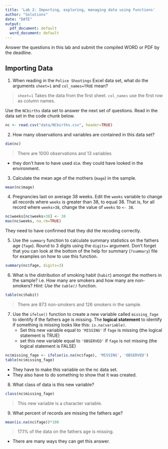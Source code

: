 ```yaml
---
title: 'Lab 2: Importing, exploring, managing data using functions'
author: "Solutions"
date: "DATE"
output:
  pdf_document: default
  word_document: default
---
```


Answer the questions in this lab and submit the compiled WORD or PDF by the deadline. 

## Importing Data

1. When reading in the `Police Shootings` Excel data set, what do the arguments `sheet=1` and `col_names=TRUE` mean? 

> `sheet=1` Takes the data from the first sheet. 
> `col_names` use the first row as column names. 


Use the `NCbirths` data set to answer the next set of questions. Read in the data set in the code chunk below. 

```r
nc <- read.csv("data/NCbirths.csv", header=TRUE)
```


2. How many observations and variables are contained in this data set? 

```r
dim(nc)
```

> There are 1000 observations and 13 variables

* they don't have to have used `dim`. they could have looked in the environment. 

3. Calculate the mean age of the mothers (`mage`) in the sample.
```r
mean(nc$mage)
```


4. Pregnancies last on average 38 weeks. Edit the `weeks` variable to change all records where `weeks` is greater than 38, to equal 38. That is, for all record where `weeks>38`, change the value of `weeks` to `<- 38`. 

```r
nc$weeks[nc$weeks>38] <- 38
max(nc$weeks, na.rm=TRUE) 
```

They need to have confirmed that they did the recoding correctly. 


5. Use the `summary` function to calculate summary statistics on the fathers age (`fage`). 
   Round to 3 digits using the `digits=` argument. Don't forget that you can look at the 
   bottom of the help for summary (`?summary`) file for examples on how to use this function.  
```r
summary(nc$fage, digits=3)
```

   
6. What is the distribution of smoking habit (`habit`) amongst the mothers in the sample? 
   i.e. How many are smokers and how many are non-smokers?  _Hint: Use the `table()`_ function. 
```r
table(nc$habit)
```
   
> There are 873 non-smokers and 126 smokers in the sample.  
   
7. Use the `ifelse()` function to create a new variable called `missing_fage` to identify if the fathers age is missing. The **logical statement** to identify if something is missing looks like this: `is.na(variable)`. 
    * Set this new variable equal to `'MISSING'` if `fage` is missing (the logical statement is TRUE)
    * set this new variable equal to `'OBSERVED'` if `fage` is not missing (the logical statement is FALSE)

```r
nc$missing_fage <- ifelse(is.na(nc$fage), 'MISSING', 'OBSERVED')
table(nc$missing_fage)
```

* They have to make this variable on the nc data set. 
* They also have to do something to show that it was created. 

8. What class of data is this new variable? 
```r
class(nc$missing_fage)
```

> This new variable is a character variable.     

9. What percent of records are missing the fathers age? 

```r
mean(is.na(nc$fage))*100
```

> 17.1% of the data on the fathers age is missing. 

* There are many ways they can get this answer. 





